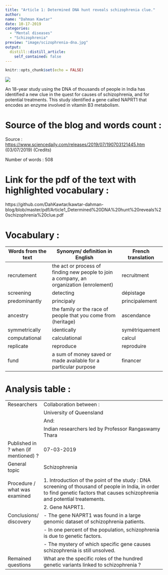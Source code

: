 ```yaml
---
title: "Article 1: Determined DNA hunt reveals schizophrenia clue."
author:
name: "Dahman Kawtar"
date: 10-17-2019
categories:
  - "Mental diseases"
  - "Schizophrenia"
preview: "image/scizophrenia-dna.jpg"
output:
  distill::distill_article:
    self_contained: false
---
```


```r
knitr::opts_chunk$set(echo = FALSE)
```

![](image/schizophrenia-dna.jpg)


An 18-year study using the DNA of thousands of people in India has identified a new clue in the quest for causes of schizophrenia, and for potential treatments. This study identified a gene called NAPRT1 that encodes an enzyme involved in vitamin B3 metabolism.

# Source of the blog and words count :

Source : <https://www.sciencedaily.com/releases/2019/07/190703121445.htm>  (03/07/2019)
(Credits)

Number of words : 508


# Link for the pdf of the text with highlighted vocabulary :

https://github.com/DahKawtar/kawtar-dahman-blog/blob/master/pdf/Article1_Determined%20DNA%20hunt%20reveals%20schizophrenia%20clue.pdf



# Vocabulary :


| Words from the text | Synonym/ definition in English | French translation |
| ------------------- | ------------------------------ | ------------------ |
| recrutement         | the act or process of finding new people to join a company, an organization (enrolement)  | recruitment        |
| screening           | detecting                      | dépistage          |
| predominantly       | principaly                     | principalement     |
| ancestry            | the family or the race of people that you come from (heritage)    | ascendance         |
| symmetrically       | identically                    | symétriquement     |
| computational       | calculational                  | calcul             |
| replicate           | reproduce                      | reproduire         |
| fund                | a sum of money saved or made available for a particular purpose    | financer           |

# Analysis table :

|                                       |                                                                                                                                                                                                                                                                                                                                                                                                                                                                                                                                                                                                                                                   |
| ------------------------------------- | ------------------------------------------------------------------------------------------------------------------------------------------------------------------------------------------------------------------------------------------------------------------------------------------------------------------------------------------------------------------------------------------------------------------------------------------------------------------------------------------------------------------------------------------------------------------------------------------------------------------------------------------------- |
| Researchers                           | Collaboration between :                        | 
|                                       | University of Queensland                     |
|                                       | And:                                        |   
|                                       | Indian researchers led by Professor Rangaswamy Thara            |                                                                                                                                                                                                                                                                                                                                                                                                                                                                                                                   |
| Published in ? when (if mentioned)  ? | 07-03-2019                                                                                                                                                                                                                                                                                                                                                                                                                                                                                                                                                                                                                                        |
| General topic                         | Schizophrenia                                                |                                                        
|                                       |                                                                |
| Procedure / what was examined         |     1. Introduction of the point of the study :    DNA screening of thousand of people in India, in order to find                                               genetic factors that causes schizophrenia and potential treatements.                                           |
|                                       |        2. Gene NAPRT1.                                                 |                                              |                                       |                                                                              |                                        |                                        |                                             |
| Conclusions/ discovery                | - The gene NAPRT1 was found in a large genomic dataset of schizophrenia patients.  |
|                                       | - In one percent of the population, schizophrenia is due to genetic factors.   |
|                                       | - The mystery of which specific gene causes schizophrenia is still unsolved.    |
| Remained questions                    | What are the specific roles of the hundred genetic variants linked to schizophrenia ?                                                                                                                                                                                                                                                                                                                                                                                                                                                                                                                                                             |




